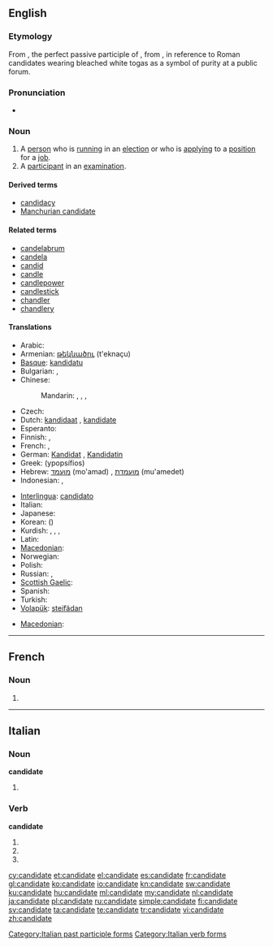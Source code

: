==English==

===Etymology===
From {{etyl|la}} {{term|candidatus||a person who is standing for public office}}, the perfect passive participle of {{term|candidare}}, from {{term|candidus||candid, white}}, in reference to Roman candidates wearing bleached white togas as a symbol of purity at a public forum.

===Pronunciation===
* {{audio|En-us-candidate.ogg|Audio (US)}}

===Noun===
{{en-noun}}

# A [[person]] who is [[run]]ning in an [[election]] or who is [[apply]]ing to a [[position]] for a [[job]].
# A [[participant]] in an [[examination]].

====Derived terms====
* [[candidacy]]
* [[Manchurian candidate]]

====Related terms====
* [[candelabrum]]
* [[candela]]
* [[candid]]
* [[candle]]
* [[candlepower]]
* [[candlestick]]
* [[chandler]]
* [[chandlery]]

====Translations====
{{trans-top|person running in an election}}
* Arabic: {{t|ar|مرشح|m|tr=murashshaH|alt=مُرَشَّح|sc=Arab}}
* Armenian: [[թեկնածու]] (t'eknaçu)
* [[Basque]]: [[kandidatu]]
* Bulgarian: {{t|bg|кандидат|m|tr=kandidát}}, {{t|bg|кандидатка|f|tr=kandidátka}}
* Chinese:
*: Mandarin: {{t|zh|候選人|sc=Hani}}, {{t|zh|候选人|tr=hòuxuǎnrén|sc=Hani}}, {{t|zh|候補|sc=Hani}}, {{t|zh|候补|tr=hòubǔ|sc=Hani}}
* Czech: {{t-|cs|kandidát|m}}
* Dutch: [[kandidaat]] {{m}}, [[kandidate]] {{f}}
* Esperanto: {{t-|eo|kandidato|xs=Esperanto}}
* Finnish: {{t+|fi|ehdokas}}, {{t+|fi|kandidaatti}}
* French: {{t+|fr|candidat|m}}, {{t+|fr|candidate|f}}
* German: [[Kandidat]] {{m}}, [[Kandidatin]] {{f}}
* Greek: {{t+|el|υποψήφιος|m}} (ypopsífios)
* Hebrew: [[מועמד]] (mo'amad) {{m}}, [[מועמדת]] (mu'amedet) {{f}}
* Indonesian: {{t-|id|kandidat|xs=Indonesian}}, {{t+|id|calon|xs=Indonesian}}
{{trans-mid}}
* [[Interlingua]]: [[candidato]]
* Italian: {{t-|it|candidato}}
* Japanese: {{t|ja|候補|tr=こうほ, kōho|sc=Jpan}}
* Korean: {{t+|ko|후보|tr=hoo-bo|sc=Hang}} ({{t+|ko|후보|候補|sc=Hang}})
* Kurdish: {{t+|ku|berbijar}}, {{t+|ku|namzet}}, {{t|ku|berendam}}, {{t+|ku|kandîdat}}
* Latin: {{t-|la|candidatus|m}}
* [[Macedonian]]: {{t-|mk|кандидат|m|tr=kandidát}}
* Norwegian: {{t-|no|kandidat}}
* Polish: {{t-|pl|kandydat|m}}
* Russian: {{t+|ru|кандидат|m|tr=kandidát}}, {{t|ru|кандидатка|f|tr=kandidátka}}
* [[Scottish Gaelic]]: {{t-|gd|tagraiche|m|xs=Scottish Gaelic}}
* Spanish: {{t+|es|candidato}}
* Turkish: {{t+|tr|aday}}
* [[Volapük]]: [[steifädan]]
{{trans-bottom}}

{{trans-top|participant in an examination}}
* [[Macedonian]]: {{t-|mk|кандидат|m|tr=kandidát}}
{{trans-mid}}
{{trans-bottom}}

----

==French==

===Noun===
{{fr-noun|f}}

# {{feminine of|candidat|lang=fr}}

----

==Italian==

===Noun===
'''candidate''' {{f}}

# {{plural of|[[candidata]]|lang=it}}

===Verb===
'''candidate'''

# {{form of|[[second-person|Second-person]] [[plural]] [[present tense]]|candidare|lang=it}}
# {{form of|Second-person plural [[imperative]]|candidare|lang=it}}
# {{form of|[[feminine|Feminine]] plural|candidato}}

[[Category:Italian past participle forms]]
[[Category:Italian verb forms]]

[[cy:candidate]]
[[et:candidate]]
[[el:candidate]]
[[es:candidate]]
[[fr:candidate]]
[[gl:candidate]]
[[ko:candidate]]
[[io:candidate]]
[[kn:candidate]]
[[sw:candidate]]
[[ku:candidate]]
[[hu:candidate]]
[[ml:candidate]]
[[my:candidate]]
[[nl:candidate]]
[[ja:candidate]]
[[pl:candidate]]
[[ru:candidate]]
[[simple:candidate]]
[[fi:candidate]]
[[sv:candidate]]
[[ta:candidate]]
[[te:candidate]]
[[tr:candidate]]
[[vi:candidate]]
[[zh:candidate]]